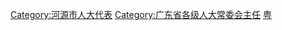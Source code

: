[[Category:河源市人大代表|Category:河源市人大代表]]
[[Category:广东省各级人大常委会主任|Category:广东省各级人大常委会主任]]
[[Category:设区的市人大常委会主任|粤]]